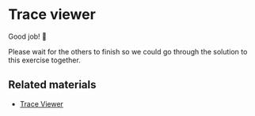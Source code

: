 # Trace viewer

Good job! 👏

Please wait for the others to finish so we could go through the solution to this exercise together.

## Related materials

- [Trace Viewer](https://playwright.dev/docs/trace-viewer)
